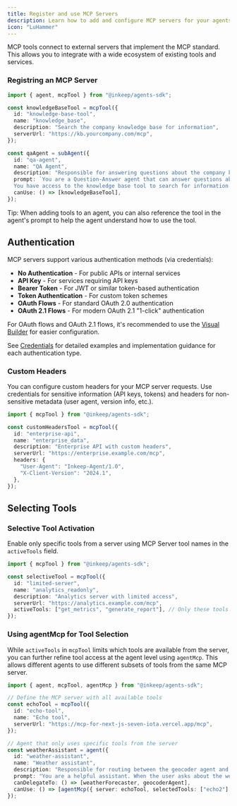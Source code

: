 ```yaml
---
title: Register and use MCP Servers
description: Learn how to add and configure MCP servers for your agents
icon: "LuHammer"
---
```


MCP tools connect to external servers that implement the MCP standard. This allows you to integrate with a wide ecosystem of existing tools and services.

<Snippet file="mcp/intro-create-and-add.mdx" />

### Registring an MCP Server

```typescript
import { agent, mcpTool } from "@inkeep/agents-sdk";

const knowledgeBaseTool = mcpTool({
  id: "knowledge-base-tool",
  name: "knowledge_base",
  description: "Search the company knowledge base for information",
  serverUrl: "https://kb.yourcompany.com/mcp",
});

const qaAgent = subAgent({
  id: "qa-agent",
  name: "QA Agent",
  description: "Responsible for answering questions about the company knowledge base.",
  prompt: `You are a Question-Answer agent that can answer questions about the company knowledge base.
  You have access to the knowledge base tool to search for information.`,
  canUse: () => [knowledgeBaseTool],
});
```

<Note>Tip: When adding tools to an agent, you can also reference the tool in the agent's prompt to help the agent understand how to use the tool.</Note>

## Authentication

MCP servers support various authentication methods (via credentials):

- **No Authentication** - For public APIs or internal services
- **API Key** - For services requiring API keys
- **Bearer Token** - For JWT or similar token-based authentication
- **Token Authentication** - For custom token schemes
- **OAuth Flows** - For standard OAuth 2.0 authentication
- **OAuth 2.1 Flows** - For modern OAuth 2.1 "1-click" authentication

For OAuth flows and OAuth 2.1 flows, it's recommended to use the [Visual Builder](/visual-builder/tools/credentials) for easier configuration.

See [Credentials](/typescript-sdk/tools/credentials) for detailed examples and implementation guidance for each authentication type.

### Custom Headers

You can configure custom headers for your MCP server requests. Use credentials for sensitive information (API keys, tokens) and headers for non-sensitive metadata (user agent, version info, etc.).

```typescript
import { mcpTool } from "@inkeep/agents-sdk";

const customHeadersTool = mcpTool({
  id: "enterprise-api",
  name: "enterprise_data",
  description: "Enterprise API with custom headers",
  serverUrl: "https://enterprise.example.com/mcp",
  headers: {
    "User-Agent": "Inkeep-Agent/1.0",
    "X-Client-Version": "2024.1",
  },
});
```

## Selecting Tools

### Selective Tool Activation

Enable only specific tools from a server using MCP Server tool names in the `activeTools` field.

```typescript
import { mcpTool } from "@inkeep/agents-sdk";

const selectiveTool = mcpTool({
  id: "limited-server",
  name: "analytics_readonly",
  description: "Analytics server with limited access",
  serverUrl: "https://analytics.example.com/mcp",
  activeTools: ["get_metrics", "generate_report"], // Only these tools
});
```

### Using agentMcp for Tool Selection

While `activeTools` in `mcpTool` limits which tools are available from the server, you can further refine tool access at the agent level using `agentMcp`. This allows different agents to use different subsets of tools from the same MCP server.

```typescript
import { agent, mcpTool, agentMcp } from "@inkeep/agents-sdk";

// Define the MCP server with all available tools
const echoTool = mcpTool({
  id: "echo-tool",
  name: "Echo tool",
  serverUrl: "https://mcp-for-next-js-seven-iota.vercel.app/mcp",
});

// Agent that only uses specific tools from the server
const weatherAssistant = agent({
  id: "weather-assistant",
  name: "Weather assistant",
  description: "Responsible for routing between the geocoder agent and weather forecast agent",
  prompt: "You are a helpful assistant. When the user asks about the weather in a given location, first ask the geocoder agent for the coordinates, and then pass those coordinates to the weather forecast agent to get the weather forecast",
  canDelegateTo: () => [weatherForecaster, geocoderAgent],
  canUse: () => [agentMcp({ server: echoTool, selectedTools: ["echo2"] })],
});
```